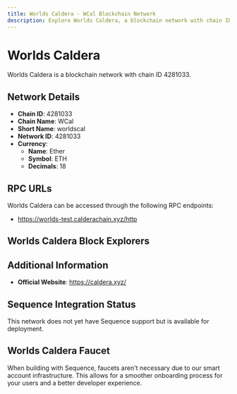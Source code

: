 ```yaml
--- 
title: Worlds Caldera - WCal Blockchain Network
description: Explore Worlds Caldera, a blockchain network with chain ID 4281033. Learn about its native currency, Ether, and how to interact with the network.
---
```


# Worlds Caldera

Worlds Caldera is a blockchain network with chain ID 4281033.

## Network Details

- **Chain ID**: 4281033
- **Chain Name**: WCal
- **Short Name**: worldscal
- **Network ID**: 4281033
- **Currency**: 
  - **Name**: Ether
  - **Symbol**: ETH
  - **Decimals**: 18

## RPC URLs

Worlds Caldera can be accessed through the following RPC endpoints:

- https://worlds-test.calderachain.xyz/http

## Worlds Caldera Block Explorers



## Additional Information

- **Official Website**: https://caldera.xyz/

## Sequence Integration Status

This network does not yet have Sequence support but is available for deployment.

## Worlds Caldera Faucet

When building with Sequence, faucets aren't necessary due to our smart account infrastructure. This allows for a smoother onboarding process for your users and a better developer experience.
